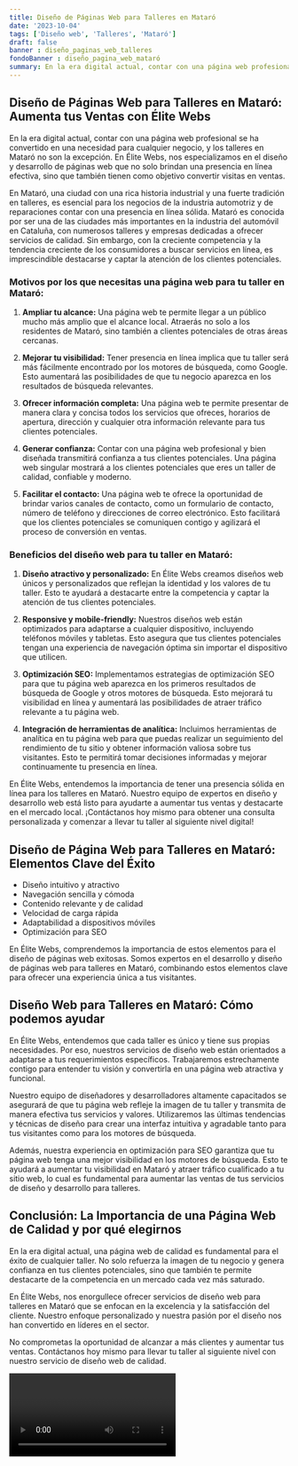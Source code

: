 ```yaml
---
title: Diseño de Páginas Web para Talleres en Mataró
date: '2023-10-04'
tags: ['Diseño web', 'Talleres', 'Mataró']
draft: false
banner : diseño_paginas_web_talleres
fondoBanner : diseño_pagina_web_mataró
summary: En la era digital actual, contar con una página web profesional se ha convertido en una necesidad para cualquier negocio, y los talleres en Mataró no son la excepción. En Élite Webs, nos especializamos en el diseño y desarrollo de páginas web que no solo brindan una presencia en línea efectiva, sino que también tienen como objetivo convertir visitas en ventas.
---
```


## Diseño de Páginas Web para Talleres en Mataró: Aumenta tus Ventas con Élite Webs

En la era digital actual, contar con una página web profesional se ha convertido en una necesidad para cualquier negocio, y los talleres en Mataró no son la excepción. En Élite Webs, nos especializamos en el diseño y desarrollo de páginas web que no solo brindan una presencia en línea efectiva, sino que también tienen como objetivo convertir visitas en ventas.

En Mataró, una ciudad con una rica historia industrial y una fuerte tradición en talleres, es esencial para los negocios de la industria automotriz y de reparaciones contar con una presencia en línea sólida. Mataró es conocida por ser una de las ciudades más importantes en la industria del automóvil en Cataluña, con numerosos talleres y empresas dedicadas a ofrecer servicios de calidad. Sin embargo, con la creciente competencia y la tendencia creciente de los consumidores a buscar servicios en línea, es imprescindible destacarse y captar la atención de los clientes potenciales.

### Motivos por los que necesitas una página web para tu taller en Mataró:

1. **Ampliar tu alcance:** Una página web te permite llegar a un público mucho más amplio que el alcance local. Atraerás no solo a los residentes de Mataró, sino también a clientes potenciales de otras áreas cercanas.

2. **Mejorar tu visibilidad:** Tener presencia en línea implica que tu taller será más fácilmente encontrado por los motores de búsqueda, como Google. Esto aumentará las posibilidades de que tu negocio aparezca en los resultados de búsqueda relevantes.

3. **Ofrecer información completa:** Una página web te permite presentar de manera clara y concisa todos los servicios que ofreces, horarios de apertura, dirección y cualquier otra información relevante para tus clientes potenciales.

4. **Generar confianza:** Contar con una página web profesional y bien diseñada transmitirá confianza a tus clientes potenciales. Una página web singular mostrará a los clientes potenciales que eres un taller de calidad, confiable y moderno.

5. **Facilitar el contacto:** Una página web te ofrece la oportunidad de brindar varios canales de contacto, como un formulario de contacto, número de teléfono y direcciones de correo electrónico. Esto facilitará que los clientes potenciales se comuniquen contigo y agilizará el proceso de conversión en ventas.

### Beneficios del diseño web para tu taller en Mataró:

1. **Diseño atractivo y personalizado:** En Élite Webs creamos diseños web únicos y personalizados que reflejan la identidad y los valores de tu taller. Esto te ayudará a destacarte entre la competencia y captar la atención de tus clientes potenciales.

2. **Responsive y mobile-friendly:** Nuestros diseños web están optimizados para adaptarse a cualquier dispositivo, incluyendo teléfonos móviles y tabletas. Esto asegura que tus clientes potenciales tengan una experiencia de navegación óptima sin importar el dispositivo que utilicen.

3. **Optimización SEO:** Implementamos estrategias de optimización SEO para que tu página web aparezca en los primeros resultados de búsqueda de Google y otros motores de búsqueda. Esto mejorará tu visibilidad en línea y aumentará las posibilidades de atraer tráfico relevante a tu página web.

4. **Integración de herramientas de analítica:** Incluimos herramientas de analítica en tu página web para que puedas realizar un seguimiento del rendimiento de tu sitio y obtener información valiosa sobre tus visitantes. Esto te permitirá tomar decisiones informadas y mejorar continuamente tu presencia en línea.

En Élite Webs, entendemos la importancia de tener una presencia sólida en línea para los talleres en Mataró. Nuestro equipo de expertos en diseño y desarrollo web está listo para ayudarte a aumentar tus ventas y destacarte en el mercado local. ¡Contáctanos hoy mismo para obtener una consulta personalizada y comenzar a llevar tu taller al siguiente nivel digital!

<GifSeo />

<Cta />

## Diseño de Página Web para Talleres en Mataró: Elementos Clave del Éxito

- Diseño intuitivo y atractivo
- Navegación sencilla y cómoda
- Contenido relevante y de calidad
- Velocidad de carga rápida
- Adaptabilidad a dispositivos móviles
- Optimización para SEO

En Élite Webs, comprendemos la importancia de estos elementos para el diseño de páginas web exitosas. Somos expertos en el desarrollo y diseño de páginas web para talleres en Mataró, combinando estos elementos clave para ofrecer una experiencia única a tus visitantes.

## Diseño Web para Talleres en Mataró: Cómo podemos ayudar

En Élite Webs, entendemos que cada taller es único y tiene sus propias necesidades. Por eso, nuestros servicios de diseño web están orientados a adaptarse a tus requerimientos específicos. Trabajaremos estrechamente contigo para entender tu visión y convertirla en una página web atractiva y funcional.

Nuestro equipo de diseñadores y desarrolladores altamente capacitados se asegurará de que tu página web refleje la imagen de tu taller y transmita de manera efectiva tus servicios y valores. Utilizaremos las últimas tendencias y técnicas de diseño para crear una interfaz intuitiva y agradable tanto para tus visitantes como para los motores de búsqueda.

Además, nuestra experiencia en optimización para SEO garantiza que tu página web tenga una mejor visibilidad en los motores de búsqueda. Esto te ayudará a aumentar tu visibilidad en Mataró y atraer tráfico cualificado a tu sitio web, lo cual es fundamental para aumentar las ventas de tus servicios de diseño y desarrollo para talleres.

## Conclusión: La Importancia de una Página Web de Calidad y por qué elegirnos

En la era digital actual, una página web de calidad es fundamental para el éxito de cualquier taller. No solo refuerza la imagen de tu negocio y genera confianza en tus clientes potenciales, sino que también te permite destacarte de la competencia en un mercado cada vez más saturado.

En Élite Webs, nos enorgullece ofrecer servicios de diseño web para talleres en Mataró que se enfocan en la excelencia y la satisfacción del cliente. Nuestro enfoque personalizado y nuestra pasión por el diseño nos han convertido en líderes en el sector.

No comprometas la oportunidad de alcanzar a más clientes y aumentar tus ventas. Contáctanos hoy mismo para llevar tu taller al siguiente nivel con nuestro servicio de diseño web de calidad.

<Video />

<CtaBot job='Talleres' city='Mataró'/>

<Gmaps query='Mataró+españa+maps' />